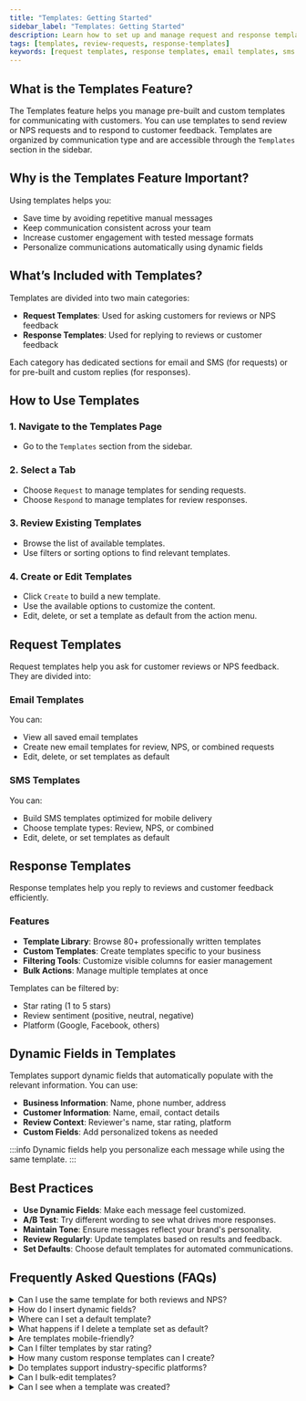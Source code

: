 ```yaml
---
title: "Templates: Getting Started"
sidebar_label: "Templates: Getting Started"
description: Learn how to set up and manage request and response templates for review and NPS communications.
tags: [templates, review-requests, response-templates]
keywords: [request templates, response templates, email templates, sms templates, dynamic fields]
---
```


## What is the Templates Feature?

The Templates feature helps you manage pre-built and custom templates for communicating with customers. You can use templates to send review or NPS requests and to respond to customer feedback. Templates are organized by communication type and are accessible through the `Templates` section in the sidebar.

## Why is the Templates Feature Important?

Using templates helps you:

- Save time by avoiding repetitive manual messages
- Keep communication consistent across your team
- Increase customer engagement with tested message formats
- Personalize communications automatically using dynamic fields

## What’s Included with Templates?

Templates are divided into two main categories:

- **Request Templates**: Used for asking customers for reviews or NPS feedback
- **Response Templates**: Used for replying to reviews or customer feedback

Each category has dedicated sections for email and SMS (for requests) or for pre-built and custom replies (for responses).

## How to Use Templates

### 1. Navigate to the Templates Page

- Go to the `Templates` section from the sidebar.

### 2. Select a Tab

- Choose `Request` to manage templates for sending requests.
- Choose `Respond` to manage templates for review responses.

### 3. Review Existing Templates

- Browse the list of available templates.
- Use filters or sorting options to find relevant templates.

### 4. Create or Edit Templates

- Click `Create` to build a new template.
- Use the available options to customize the content.
- Edit, delete, or set a template as default from the action menu.

## Request Templates

Request templates help you ask for customer reviews or NPS feedback. They are divided into:

### Email Templates

You can:

- View all saved email templates
- Create new email templates for review, NPS, or combined requests
- Edit, delete, or set templates as default

### SMS Templates

You can:

- Build SMS templates optimized for mobile delivery
- Choose template types: Review, NPS, or combined
- Edit, delete, or set templates as default

## Response Templates

Response templates help you reply to reviews and customer feedback efficiently.

### Features

- **Template Library**: Browse 80+ professionally written templates
- **Custom Templates**: Create templates specific to your business
- **Filtering Tools**: Customize visible columns for easier management
- **Bulk Actions**: Manage multiple templates at once

Templates can be filtered by:

- Star rating (1 to 5 stars)
- Review sentiment (positive, neutral, negative)
- Platform (Google, Facebook, others)

## Dynamic Fields in Templates

Templates support dynamic fields that automatically populate with the relevant information. You can use:

- **Business Information**: Name, phone number, address
- **Customer Information**: Name, email, contact details
- **Review Context**: Reviewer's name, star rating, platform
- **Custom Fields**: Add personalized tokens as needed

:::info
Dynamic fields help you personalize each message while using the same template.
:::

## Best Practices

- **Use Dynamic Fields**: Make each message feel customized.
- **A/B Test**: Try different wording to see what drives more responses.
- **Maintain Tone**: Ensure messages reflect your brand's personality.
- **Review Regularly**: Update templates based on results and feedback.
- **Set Defaults**: Choose default templates for automated communications.

## Frequently Asked Questions (FAQs)

<details>
<summary>Can I use the same template for both reviews and NPS?</summary>

Yes. You can create combined templates for both review and NPS requests in both Email and SMS sections.
</details>

<details>
<summary>How do I insert dynamic fields?</summary>

When building a template, use the available dynamic field options to automatically pull in business or customer data.
</details>

<details>
<summary>Where can I set a default template?</summary>

Use the action menu on any template to mark it as the default for that type of communication.
</details>

<details>
<summary>What happens if I delete a template set as default?</summary>

You will need to assign another template as default. The system will prompt you if a default is missing.
</details>

<details>
<summary>Are templates mobile-friendly?</summary>

Yes. SMS templates are automatically optimized for mobile delivery.
</details>

<details>
<summary>Can I filter templates by star rating?</summary>

Yes. Response templates can be filtered by star rating and sentiment.
</details>

<details>
<summary>How many custom response templates can I create?</summary>

There is no limit to the number of custom response templates you can create.
</details>

<details>
<summary>Do templates support industry-specific platforms?</summary>

Yes. Response templates can be used across all supported review platforms.
</details>

<details>
<summary>Can I bulk-edit templates?</summary>

You can manage multiple templates using the table interface, but editing content still requires opening each one individually.
</details>

<details>
<summary>Can I see when a template was created?</summary>

Yes. The template list displays the creation date for each item.
</details>




